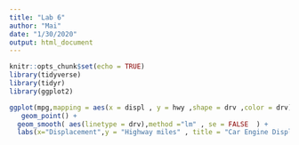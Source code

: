 ---
title: "Lab 6"
author: "Mai"
date: "1/30/2020"
output: html_document
---

```{r setup, include=FALSE}
knitr::opts_chunk$set(echo = TRUE)
library(tidyverse)
library(tidyr)
library(ggplot2)
```


```{r}

ggplot(mpg,mapping = aes(x = displ , y = hwy ,shape = drv ,color = drv)) +
   geom_point() +
  geom_smooth( aes(linetype = drv),method ="lm" , se = FALSE  ) +
  labs(x="Displacement",y = "Highway miles" , title = "Car Engine Displacement VS Highway miles" , color = "Drive Type" , shape = "Drive Type",linetype = "Drive Type") 


```

